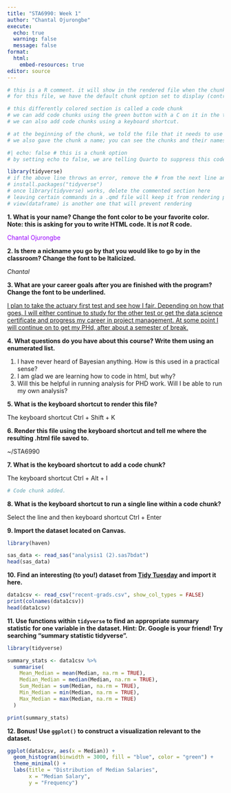 ```yaml
---
title: "STA6990: Week 1"
author: "Chantal Ojurongbe"
execute:
  echo: true
  warning: false
  message: false
format: 
  html:
    embed-resources: true
editor: source
---
```


<!-- This is a HTML comment. It will not appear in the rendered file. -->

```r
# this is a R comment. it will show in the rendered file when the chunk is set to display
# for this file, we have the default chunk option set to display (controlled by the `echo` option in the yaml)

# this differently colored section is called a code chunk
# we can add code chunks using the green button with a C on it in the toolbar
# we can also add code chunks using a keyboard shortcut.

# at the beginning of the chunk, we told the file that it needs to use R to analyze what is here
# we also gave the chunk a name; you can see the chunks and their names at the bottom of this panel
```

```r
#| echo: false # this is a chunk option
# by setting echo to false, we are telling Quarto to suppress this code chunk in the output
```

```r
library(tidyverse)
# if the above line throws an error, remove the # from the next line and run it
# install.packages("tidyverse")
# once library(tidyverse) works, delete the commented section here
# leaving certain commands in a .qmd file will keep it from rendering properly
# view(dataframe) is another one that will prevent rendering
```

**1. What is your name? Change the font color to be your favorite color. Note: this is asking for you to write HTML code. It is *not* R code.**

<font color="#9900FF">
Chantal Ojurongbe
</font>

**2. Is there a nickname you go by that you would like to go by in the classroom? Change the font to be Italicized.**

<em>Chantal</em>

**3. What are your career goals after you are finished with the program? Change the font to be underlined.**

<u>I plan to take the actuary first test and see how I fair. Depending on how that goes, I will either continue to study for the other test or get the data science certificate and progress my career in project management. At some point I will continue on to get my PHd, after about a semester of break.</u>

**4. What questions do you have about this course? Write them using an enumerated list.**

<ol type="1">
  <li>I have never heard of Bayesian anything. How is this used in a practical sense?</li>
  <li>I am glad we are learning how to code in html, but why?</li>
  <li>Will this be helpful in running analysis for PHD work. Will I be able to run my own analysis?</li>
</ol>

**5. What is the keyboard shortcut to render this file?**

The keyboard shortcut Ctrl + Shift + K

**6. Render this file using the keyboard shortcut and tell me where the resulting .html file saved to.**

~/STA6990

**7. What is the keyboard shortcut to add a code chunk?**

The keyboard shortcut Ctrl + Alt + I

```r
# Code chunk added.
```


**8. What is the keyboard shortcut to run a single line within a code chunk?**

Select the line and then keyboard shortcut Ctrl + Enter

**9. Import the dataset located on Canvas.**

```r
library(haven)

sas_data <- read_sas("analysis1 (2).sas7bdat")
head(sas_data)
```

**10. Find an interesting (to you!) dataset from [Tidy Tuesday](https://github.com/rfordatascience/tidytuesday) and import it here.**

```r
data1csv <- read_csv("recent-grads.csv", show_col_types = FALSE)
print(colnames(data1csv))
head(data1csv)
```

**11. Use functions within `tidyverse` to find an appropriate summary statistic for one variable in the dataset. Hint: Dr. Google is your friend! Try searching "summary statistic tidyverse".**

```r
library(tidyverse)

summary_stats <- data1csv %>%
  summarise(
    Mean_Median = mean(Median, na.rm = TRUE),
    Median_Median = median(Median, na.rm = TRUE),
    Sum_Median = sum(Median, na.rm = TRUE),
    Min_Median = min(Median, na.rm = TRUE),
    Max_Median = max(Median, na.rm = TRUE)
  )

print(summary_stats)
```

**12. Bonus! Use `ggplot()` to construct a visualization relevant to the dataset.**

```r
ggplot(data1csv, aes(x = Median)) +
  geom_histogram(binwidth = 3000, fill = "blue", color = "green") +
  theme_minimal() +
  labs(title = "Distribution of Median Salaries",
       x = "Median Salary",
       y = "Frequency")
   
```


